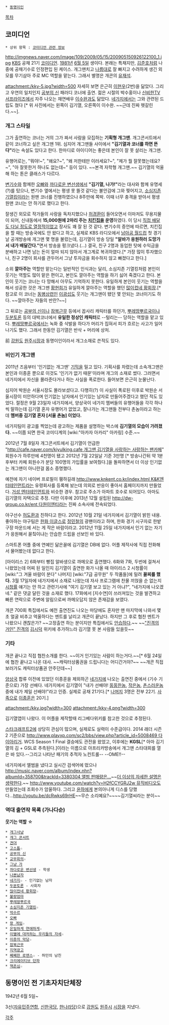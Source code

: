  * [[동명이인]]
[[목차]]

== 코미디언 ==
 * 상위 항목 : [[코미디언 관련 정보]]
http://imgnews.naver.com/image/109/2009/05/15/200905150926122100_1.jpg
[[한국방송공사|KBS]] 공채 21기 [[코미디언]]. [[1981년]] [[6월 5일]] 생이다. 본래는 특채지만, [[김준호(개그맨)|김준호]]처럼 나중에 공채기수로 인정편입 된 케이스. 개그맨치고 [[나름]]대로 잘 빠지고 수려하게 생긴 외모를 무기삼아 주로 MC 역할을 맡는다. 그래서 별명은 개콘의 [[유재석]].

attachment:/kky-5.jpg?width=500
자세히 보면 은근히 [[이현우#s-2|이현우]](2번)을 닮았다. 그리고 우연의 일치인지 [[공부의 신#s-2|공부의 신]] 패러디 코너에 출연. 젊은 시절의 박수홍이나 [[신비한TV 서프라이즈]]에서 자주 나오는 재연배우 [[이수완]]과도 닮았다. [[네가지]]에서는 그와 관련된 드립도 쳤다 [* 위 사진에서는 왼쪽이 김기열, 오른쪽이 이수완. ~~근데 진짜 헷갈린다.~~].

=== 개그 스타일 ===
그가 출연하는 코너는 거의 그가 짜서 사람을 모집하는 '''기획형 개그맨'''. 개그콘서트에서 같이 코너하고 싶은 개그맨 1위. 심지어 개그맨들 사이에서 '''"김기열과 코너를 하면 뜬다"'''라는 속설도 있다고 한다. 한마디로 아이디어는 좋은데 본인이 잘 못 살리는 개그맨.

유행어로는, "뭐야!~", "왜요?~", "왜 저한테만 이러세요?~", "제가 뭘 잘못했는데요?~", "아 잘못한거 하나도 없는데~" 등이 있다. ~~본격 자학형 개그맨.~~ 김기열의 억울해 하는 톤은 클래스가 다르다.

[[변기수]]와 함께한 [[오빠]]와 [[까다로운 변선생]]에서 '''"김기열, 나가!"'''라는 대사와 함께 유명세(?)를 탔으나, 변기수 옆에서는 평생 못 뜰것 같다는 불안감에 그와 찢어지고, [[소심지존 기열킹]]이라는 원맨 코너를 진행하였으나 8주만에 쪽박. 이때 너무 충격을 받아서 평생 원맨 코너는 안 하기로 했다고 한다.

잘생긴 외모로 작가들의 사랑을 독차지했으나 [[허경환]]이 들어오면서 이마저도 무용지물이 되어, 신내동에서 '''15,000원에 2마리 주는 [[치킨]]집을 운영'''하였다. 이 당시 [http://blog.moneta.co.kr/blog.log.view.screen?blogId=tjrghrkd&logId=4159756 직접 배달도 다닐 정도로 열정적이었고] 장사도 꽤 잘 된 것 같다. 변기수의 증언에 따르면, 치킨집을 할 때는 방송국에도 안 왔다고 하고, 실제로 KBS 라디오에서 [[남아공 월드컵]] 첫 경기날 공개방송에 개그맨 몇 명을 불렀는데, 김기열이 방송 당일 '''"알바가 응원하러 도망가서 내가 배달간다."'''면서 방송을 펑크냈다.(…) 결국, 친구 2명과 동업한 탓에 수익금을 분배하고 나면 남는 돈이 얼마 되지 않아서 개그계로 복귀하였다.[* 가장 많이 투자했으나, 친구 2명이 회사를 관두어서 그냥 투자금을 회수하지 않고 빠졌다고 한다.]

소위 '''깔아주는''' 역할만 맡는다는 일반적인 인식과는 달리, 소심지존 기열킹처럼 본인이 웃기는 역할도 많이 맡은 편이고, 본인도 깔아주는 역할을 하기 싫어 죽겠다고 한다. 본인이 웃기는 코너는 다 망해서 아무도 기억하지 못한다. 유일하게 본인이 웃기는 역할을 해서 성공한 것은 개그맨 [[황현희]]가 유일하게 깔아주는 역할을 했던 [[많이컸네 황회장]].[* 참고로 이 코너는 [[동병상련]]인 [[이광섭]]도 웃기는 개그맨이 됐던 몇 안되는 코너이기도 하다. ~~깔아주는 자들의 반란?~~]

그 뒤로는 [[공부의 신]]이나 [[잠복근무]] 등에서 꼽사리 캐릭터를 하던가, [[뿌레땅뿌르국]]이나 [[두분토론]] 등의 대박코너에서 '''유일한 정상인 캐릭터'''로 --털리는-- 당하는 역할을 맡고 있다. [[뿌레땅뿌르국]]에서는 녹화 중 삭발을 하다가 머리가 집혀서 피가 흐르는 사고가 일어나기도 했다. 그래서 한동안 김기열은 반삭 + 머리에 상처.

前 [[강원도]] [[원주]][[시장#s-1|시장]]과 동명이인이라서 개그소재로 쓴적도 있다.

=== 비인기 개그맨 ===
2011년 즈음부터 '인기없는 개그맨' [[기믹]]을 밀고 있다. 기획사를 차렸는데 소속개그맨은 본인과 이종훈 뿐으로 이것도 '인기가 없기 때문'이라며 개그의 소재로 썼다. 그러면서 네가지에서 자신을 몰라준다거나 하는 사실을 폭로한다. 들어보면 은근히 눈물난다.

심지어 박원순 서울시장도 몰라보셨다고. 다행히(?) 이 사실이 폭로된 이후로 박원순 서울시장이 미안하다며 인기없는 남자에서 인기있는 남자로 만들어주겠다고 했던 적도 있었다. 절정은 9월 23일자 네가지에서, 양상국이 네가지 멤버들의 유행어들을 각각 하나씩 말하는데 김기열 혼자 유행어가 없었고, 잘나가는 개그맨들 전부다 촌놈이라고 하는데 '''멤버중 김기열 혼자 [서울 촌놈] 이었다.'''

네가지팀이 광고를 찍었는데 광고하는 제품을 설명하는 박스에 '''김기열의 모습이 가려졌다.''' ~~이쯤 되면 한국 코미디계의 [wiki:"아카자 아카리" 아카링] 수준.~~

2012년 7월 8일자 개그콘서트에서 김기열이 언급한 "[[http://cafe.naver.com/kiyulking.cafe 개그맨 김기열을 사랑하는 사랑하는 팬카페]]" 회원수가 하루만에 4천명이 됐고 2012년 7월 22일날 기준 3만명 [* 방송나간뒤 약 1분후부터 카페 회원수가 분당 100명의 가입률을 보여줬다.]을 돌파하면서 더 이상 인기없는 개그맨이 아니란걸 몸소 증명했다.

예전에 자기 네이버 프로필이 휑하길래 [[http://www.knkent.co.kr/index.html K&K엔터테인먼트]]라는 유령회사를 등록해 놨는데 의외로 반응이 좋아서 홈페이지까지 만들었다. [[거성 엔터테인먼트]]와 비슷한 경우. 참고로 주소가 아파트 호수로 되어있다. 아마도 김기열의 자택으로 추정. 다만 이후에 2013년 12월 설립된 [[http://dw-group.co.kr/ent 다원이엔티]]라는 진짜 소속사에 전속되었다.

야구선수 [[허도환]]과 친하다고 한다. 2012년 10월 21일 네가지에서 김기열이 밝힌 내용. 좋아하는 야구팀은 [[한화 이글스]]로 [[정민철]]의 광팬이라고 하며, 한화 경기 시구자로 한밭구장 마운드에 서는 게 작은 바람이라고. 2012년 11월 25일 네가지에서 인기 없는 자기가 응원해서 꼴칰이냐는 안습한 드립을 선보인 바 있다.

스마트폰 어플 중에 연예인 닮은꼴에 김기열은 DB에 없다. 어플 제작사에 직접 전화해서 물어봤는데 없다고 한다.

[아이리스 2] 6화부터 빵집 알바생으로 까메오로 출연했다. 6화와 7화, 두번에 걸쳐서 나왔었는데 어찌 된 일인지 김기열이 출연한 화가 나올 때 아이리스 2 시청률이 [wiki:"그 겨울 바람이 분다" 나머지] [wiki:"7급 공무원" 두 작품들]에 밀려 '''꼴찌를 했다.''' 3월 17일자에 네가지에서 소재로 나왔는데 자사 프로그램에 찬물 끼얹을 순 없는지 [[시청률]] 얘기는 안 하고 관련기사에 "여기 김기열 보고 있는 거 아냐?", "네가지에 나오겠네." 같은 댓글 달린 것을 소재로 했다. 17화에서 [지수연]이 쓰러져있는 것을 발견하고 빠른 연락으로 주변에 알림으로써 까메오답지 않은 존재감을 보였다.

개콘 700회 특집에서도 예전 출연진도 나오는 마당에도 혼자만 맨 마지막에 나와서 몇초 얼굴 비추고 억울하다는 멘트를 날리고 개콘이 끝났다. 하지만 그 후로 협찬 멘트가 나왔으니 괜찮은가? ~~고정출연 하는 분이지만 특집에서도 [[안습]]하다.~~ ~~[["진격의 거인" 진격의]] [[김시덕]] 위키에 추가하느라 김기열 못 본 사람들 있을듯~~
=== 기타 ===
개콘 끝나고 직접 협찬소개를 한다. ~~이거 인기있는 사람이 하는거다.~~[* 6월 24일에 협찬 끝나고 나온 대사. ~~캐릭터상품권을 드립니다는 어디간거야?~~ ~~개콘 직접 보러가도 캐릭터상품권 안주던데~~]

[[양상국]] 합류 이전에 있었던 이종훈을 제외하곤 [[네가지]]에 나오는 출연진 중에서 (기수 기준으로) 가장 선배다. 네가지에서 김기열이 "내가 선배야! [[김준현#s-1|뚱뚱한놈]], [[허경환|작은놈]], [[양상국|촌스러운놈]] 중에 내가 제일 선배야!"라고 인증. 실제로 공채 21기다.[* [[양상국| 나]][[허경환|머]][[김준현#s-1|지]] 3명은 전부 22기. [[사족#s-3|사족]]으로 [[이종훈]]은 20기.]

attachment:/kky.jpg?width=300
attachment:/kky-4.png?width=300

김기열앱이 나왔다. 이 어플을 제작할때 리그베다위키를 참고한 것으로 추정된다.

[[스타크래프트2]]에 상당히 관심이 많으며, 실제로도 실력이 수준급이다. 2014 래더 시즌 2 기준으로 [[http://www.playxp.com/sc2/bbs/view.php?article_id=5008469 다이아리거]].  WCS Season 1 Final 결승에도 관전을 왔었고, 이후에는 '''KGSL'''[* 아마 김기열의 김 + GSL로 추측된다.]이라는 이름으로 아프리카방송에서 개그맨 스타대회를 열은 바 있다.--그리고 나타난 패기의 추적자 노컨트롤-- --OME!!--

네가지에서 앨범을 냈다고 실시간 검색어에 떴으나 [[http://music.naver.com/album/index.nhn?albumId=358700&trackId=3380304 앨범 판매량은...]]~~[[더 이상의 자세한 설명은 생략한다]].~~ [[http://www.youtube.com/watch?v=H2fCCYGRJ2w 뮤직비디오]]도 만들었는데 조회수가 암울하다.
그리고 [[윤하]]에게 본의아니게 디스를 당했다...[[http://youtu.be/dcRwks69rHE]]~~무슨 소리예요?~~~~김기열씨라는 분이~~

=== 역대 출연작 목록 (가나다순) ===
'''웃기는 역할''' ☆
 * [[개그사냥]]
 * [[개그 콘서트]]
 * [[견뎌]]
 * [[고스톱#s-3|고스톱]]☆
 * [[공부의 신#s-2|공부의 신]]
 * [[교무회의#s-2|교무회의]]☆
 * [[그냥 가]]
 * [[까다로운 변선생]] - 학생
 * [[나쁜남자#s-3|나쁜남자]]
 * [[네가지]]☆ - 인기없는 남자
 * [[두분토론]] - 사회자
 * [[많이컸네 황회장]]☆
 * [[불량엄마]]
 * [[뿌레땅뿌르국]]
 * [[소심지존 기열킹]]☆
 * [[억수르]]
 * [[오빠#s-4|오빠]]
 * [[왕 게임#s-3|왕 게임]]☆
 * [[은밀하게 연애하게]]☆
 * [[이별에 대처하는 우리들의 자세]]☆
 * [[이층의 악당#s-2|이층의 악당]]☆
 * [[잠복근무#s-2|잠복근무]]
 * [[지역광고#s-2|지역광고]]
 * [[쩨쩨한 로맨스]]☆ - 허민의 남친
 * [[크리에이티브 던파]]
 * [[핵존심]]☆
== 동명이인 전 기초자치단체장 ==
1942년 6월 5일~

3선([[자유민주연합]], [[신한국당]], [[한나라당]])으로 [[강원도]] [[원주시]] [[시장]]을 지냈다.

[[각주]]
